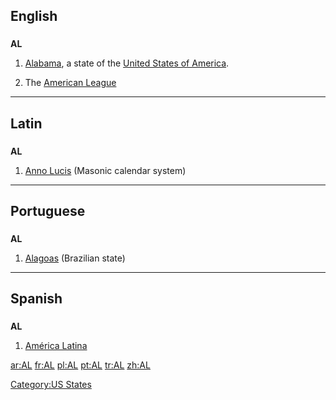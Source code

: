 {{see|Appendix:Variations of "al"}}

==English==

==={{abbreviation}}===
'''AL'''

# [[Alabama]], a state of the [[United States of America]].
# {{baseball}} The [[American League]]

[[Category:US States]]

----

==Latin==

==={{abbreviation}}===
'''AL'''

# [[Anno Lucis]] (Masonic calendar system)

----

==Portuguese==

==={{abbreviation}}===
'''AL'''

# [[Alagoas]] (Brazilian state)

----

==Spanish==

==={{abbreviation}}===
'''AL'''

# [[América Latina]]

[[ar:AL]]
[[fr:AL]]
[[pl:AL]]
[[pt:AL]]
[[tr:AL]]
[[zh:AL]]